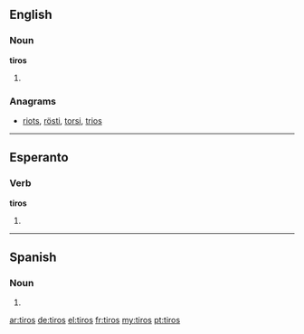 ==English==

===Noun===
'''tiros'''

# {{plural of|[[tiro]]}}

===Anagrams===
* [[riots#English|riots]], [[rösti#English|rösti]], [[torsi#English|torsi]], [[trios#English|trios]]

----
==Esperanto==

===Verb===
'''tiros'''

# {{eo-form of|tir|os}}

----

==Spanish==

===Noun===
{{head|es|noun form|g=m|g2=p}}

# {{plural of|nocat=1|[[tiro#Spanish|tiro]]|lang=es}}

[[ar:tiros]]
[[de:tiros]]
[[el:tiros]]
[[fr:tiros]]
[[my:tiros]]
[[pt:tiros]]